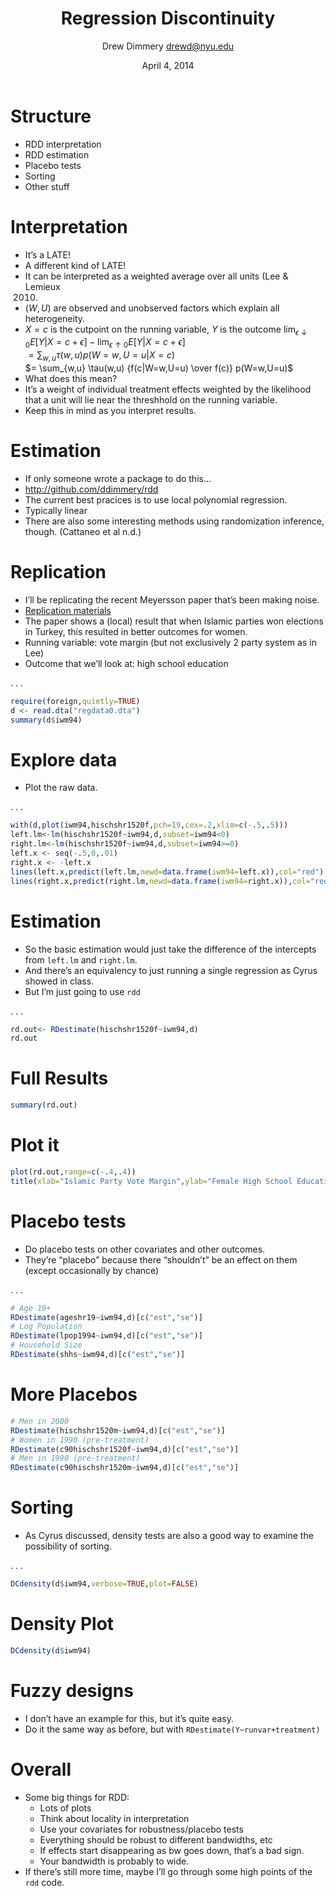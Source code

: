 % Regression Discontinuity
% Drew Dimmery <drewd@nyu.edu>
% April 4, 2014

# Structure
- RDD interpretation
- RDD estimation
- Placebo tests
- Sorting
- Other stuff

# Interpretation
- It's a LATE!
- A different kind of LATE!
- It can be interpreted as a weighted average over all units (Lee & Lemieux
  2010)
- $(W,U)$ are observed and unobserved factors which explain all heterogeneity.
- $X=c$ is the cutpoint on the running variable, $Y$ is the outcome
  $\lim_{\epsilon \downarrow 0} E[Y|X=c+\epsilon] - \lim_{\epsilon\uparrow 0}
  E[Y|X=c+\epsilon]$  
  $= \sum_{w,u} \tau(w,u) p(W=w,U=u|X=c)$  
  $= \sum_{w,u} \tau(w,u) {f(c|W=w,U=u) \over f(c)} p(W=w,U=u)$
- What does this mean?
- It's a weight of individual treatment effects weighted by the likelihood that
  a unit will lie near the threshhold on the running variable.
- Keep this in mind as you interpret results.

# Estimation
- If only someone wrote a package to do this...
- [http://github.com/ddimmery/rdd](http://github.com/ddimmery/rdd)
- The current best pracices is to use local polynomial regression.
- Typically linear
- There are also some interesting methods using randomization inference,
  though. (Cattaneo et al n.d.)

# Replication
- I'll be replicating the recent Meyersson paper that's been making noise.
- [Replication
  materials](http://www.econometricsociety.org/suppmat.asp?id=528&vid=82&iid=1&aid=7)
- The paper shows a (local) result that when Islamic parties won elections in
  Turkey, this resulted in better outcomes for women.
- Running variable: vote margin (but not exclusively 2 party system as in Lee)
- Outcome that we'll look at: high school education

. . .

```r
require(foreign,quietly=TRUE)
d <- read.dta("regdata0.dta")
summary(d$iwm94)
```

# Explore data
- Plot the raw data.

. . .

```r
with(d,plot(iwm94,hischshr1520f,pch=19,cex=.2,xlim=c(-.5,.5)))
left.lm<-lm(hischshr1520f~iwm94,d,subset=iwm94<0)
right.lm<-lm(hischshr1520f~iwm94,d,subset=iwm94>=0)
left.x <- seq(-.5,0,.01)
right.x <- -left.x
lines(left.x,predict(left.lm,newd=data.frame(iwm94=left.x)),col="red")
lines(right.x,predict(right.lm,newd=data.frame(iwm94=right.x)),col="red")
```

# Estimation
- So the basic estimation would just take the difference of the intercepts from
  `left.lm` and `right.lm`.
- And there's an equivalency to just running a single regression as Cyrus
  showed in class.
- But I'm just going to use `rdd`

. . .

```r
rd.out<- RDestimate(hischshr1520f~iwm94,d)
rd.out
```

# Full Results
```r
summary(rd.out)
```

# Plot it
```r
plot(rd.out,range=c(-.4,.4))
title(xlab="Islamic Party Vote Margin",ylab="Female High School Education Share")
```

# Placebo tests
- Do placebo tests on other covariates and other outcomes.
- They're "placebo" because there "shouldn't" be an effect on them (except
  occasionally by chance)

. . .

```r
# Age 19+
RDestimate(ageshr19~iwm94,d)[c("est","se")]
# Log Population
RDestimate(lpop1994~iwm94,d)[c("est","se")]
# Household Size
RDestimate(shhs~iwm94,d)[c("est","se")]
```

# More Placebos

```r
# Men in 2000
RDestimate(hischshr1520m~iwm94,d)[c("est","se")]
# Women in 1990 (pre-treatment)
RDestimate(c90hischshr1520f~iwm94,d)[c("est","se")]
# Men in 1990 (pre-treatment)
RDestimate(c90hischshr1520m~iwm94,d)[c("est","se")]
```

# Sorting
- As Cyrus discussed, density tests are also a good way to examine the
  possibility of sorting.

. . .

```r
DCdensity(d$iwm94,verbose=TRUE,plot=FALSE)
```

# Density Plot

```r
DCdensity(d$iwm94)
```

# Fuzzy designs
- I don't have an example for this, but it's quite easy.
- Do it the same way as before, but with `RDestimate(Y~runvar+treatment)`

# Overall
- Some big things for RDD:
    - Lots of plots
    - Think about locality in interpretation
    - Use your covariates for robustness/placebo tests
    - Everything should be robust to different bandwidths, etc
    - If effects start disappearing as bw goes down, that's a bad sign.
    - Your bandwidth is probably to wide.
- If there's still more time, maybe I'll go through some high points of the
  `rdd` code.
